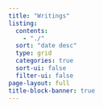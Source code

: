```yaml
---
title: "Writings"
listing:
  contents:
    - "./"
  sort: "date desc"
  type: grid
  categories: true
  sort-ui: false
  filter-ui: false
page-layout: full
title-block-banner: true
---
```


